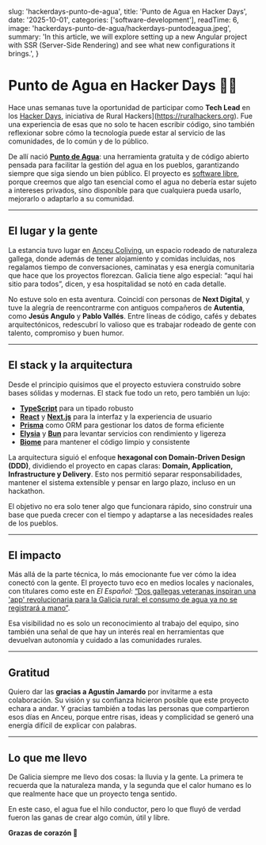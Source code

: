   slug: 'hackerdays-punto-de-agua',
  title: 'Punto de Agua en Hacker Days',
  date: '2025-10-01',
  categories: ['software-development'],
  readTime: 6,
  image: 'hackerdays-punto-de-agua/hackerdays-puntodeagua.jpeg',
  summary:
    'In this article, we will explore setting up a new Angular project with SSR (Server-Side Rendering) and see what new configurations it brings.',
}



# Punto de Agua en Hacker Days 🌊💧

Hace unas semanas tuve la oportunidad de participar como **Tech Lead** en los [Hacker Days](https://hackerdays.org/), iniciativa de Rural Hackers](https://ruralhackers.org). Fue una experiencia de esas que no solo te hacen escribir código, sino también reflexionar sobre cómo la tecnología puede estar al servicio de las comunidades, de lo común y de lo público.

De allí nació [**Punto de Agua**](https://puntodeagua.com/): una herramienta gratuita y de código abierto pensada para facilitar la gestión del agua en los pueblos, garantizando siempre que siga siendo un bien público. El proyecto es [software libre](https://github.com/ruralhackers/puntodeagua), porque creemos que algo tan esencial como el agua no debería estar sujeto a intereses privados, sino disponible para que cualquiera pueda usarlo, mejorarlo o adaptarlo a su comunidad.

---

## El lugar y la gente

La estancia tuvo lugar en [Anceu Coliving](https://anceu.com/), un espacio rodeado de naturaleza gallega, donde además de tener alojamiento y comidas incluidas, nos regalamos tiempo de conversaciones, caminatas y esa energía comunitaria que hace que los proyectos florezcan. Galicia tiene algo especial: “aquí hai sitio para todos”, dicen, y esa hospitalidad se notó en cada detalle.

No estuve solo en esta aventura. Coincidí con personas de **Next Digital**, y tuve la alegría de reencontrarme con antiguos compañeros de **Autentia**, como **Jesús Angulo** y **Pablo Vallés**. Entre líneas de código, cafés y debates arquitectónicos, redescubrí lo valioso que es trabajar rodeado de gente con talento, compromiso y buen humor.

---

## El stack y la arquitectura

Desde el principio quisimos que el proyecto estuviera construido sobre bases sólidas y modernas. El stack fue todo un reto, pero también un lujo:

- [**TypeScript**](https://www.typescriptlang.org/) para un tipado robusto
- [**React**](https://react.dev/) y [**Next.js**](https://nextjs.org/) para la interfaz y la experiencia de usuario
- [**Prisma**](https://www.prisma.io/) como ORM para gestionar los datos de forma eficiente
- [**Elysia**](https://elysiajs.com/) y [**Bun**](https://bun.sh/) para levantar servicios con rendimiento y ligereza
- [**Biome**](https://biomejs.dev/) para mantener el código limpio y consistente

La arquitectura siguió el enfoque **hexagonal con Domain-Driven Design (DDD)**, dividiendo el proyecto en capas claras: **Domain, Application, Infrastructure y Delivery**. Esto nos permitió separar responsabilidades, mantener el sistema extensible y pensar en largo plazo, incluso en un hackathon.

El objetivo no era solo tener algo que funcionara rápido, sino construir una base que pueda crecer con el tiempo y adaptarse a las necesidades reales de los pueblos.

---

## El impacto

Más allá de la parte técnica, lo más emocionante fue ver cómo la idea conectó con la gente. El proyecto tuvo eco en medios locales y nacionales, con titulares como este en *El Español*:
[“Dos gallegas veteranas inspiran una 'app' revolucionaria para la Galicia rural: el consumo de agua ya no se registrará a mano”](https://www.elespanol.com/enclave-ods/historias/20250911/gallegas-veteranas-inspiran-app-revolucionaria-galicia-rural-consumo-agua-no-registrara-mano/1003743917693_0.html?utm_source=whatsapp&utm_medium=social&utm_campaign=fixedbar).

Esa visibilidad no es solo un reconocimiento al trabajo del equipo, sino también una señal de que hay un interés real en herramientas que devuelvan autonomía y cuidado a las comunidades rurales.

---

## Gratitud

Quiero dar las **gracias a Agustín Jamardo** por invitarme a esta colaboración. Su visión y su confianza hicieron posible que este proyecto echara a andar. Y gracias también a todas las personas que compartieron esos días en Anceu, porque entre risas, ideas y complicidad se generó una energía difícil de explicar con palabras.

---

## Lo que me llevo

De Galicia siempre me llevo dos cosas: la lluvia y la gente. La primera te recuerda que la naturaleza manda, y la segunda que el calor humano es lo que realmente hace que un proyecto tenga sentido.

En este caso, el agua fue el hilo conductor, pero lo que fluyó de verdad fueron las ganas de crear algo común, útil y libre.

**Grazas de corazón 💙**
